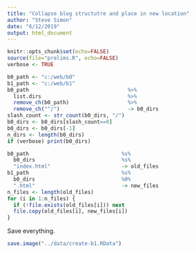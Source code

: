 ```yaml
---
title: "Collapse blog structutre and place in new location"
author: "Steve Simon"
date: "6/12/2019"
output: html_document
---
```


```r
knitr::opts_chunk$set(echo=FALSE)
source(file="prelims.R", echo=FALSE)
verbose <- TRUE
```

```r
b0_path <- "c:/web/b0"
b1_path <- "c:/web/b1"
b0_path                                %>%
  list.dirs                            %>%
  remove_ch(b0_path)                   %>%
  remove_ch("^/")                      -> b0_dirs
slash_count <- str_count(b0_dirs, "/")
b0_dirs <- b0_dirs[slash_count==0]
b0_dirs <- b0_dirs[-1]
n_dirs <- length(b0_dirs)
if (verbose) print(b0_dirs)
```


```r
b0_path                              %s%
  b0_dirs                            %s%
  "index.html"                       -> old_files
b1_path                              %s%
  b0_dirs                            %0%
  ".html"                            -> new_files
n_files <- length(old_files)
for (i in 1:n_files) {
  if (!file.exists(old_files[i])) next
  file.copy(old_files[i], new_files[i])
}
```

Save everything.

```r
save.image("../data/create-b1.RData")
```